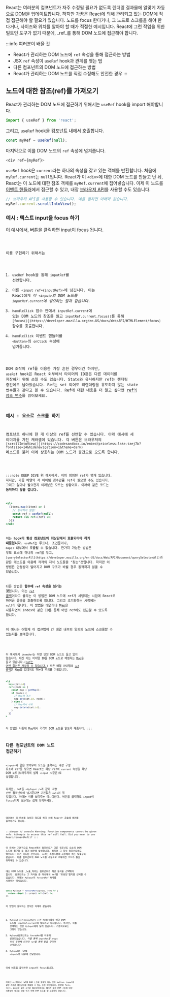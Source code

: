 
React는 여러분의 컴포넌트가 자주 수정될 필요가 없도록 렌더링 결과물에 알맞게 자동으로 [DOM](https://developer.mozilla.org/docs/Web/API/Document_Object_Model/Introduction)을 업데이트합니다.
하지만 가끔은 React에 의해 관리되고 있는 DOM에 직접 접근해야 할 필요가 있습니다.
노드를 focus 한다거나, 그 노드로 스크롤을 해야 한다거나, 사이즈와 위치를 알아야 할 때가 적절한 예시입니다.
React에 그런 작업을 위한 빌트인 도구가 없기 때문에, _ref_를 통해 DOM 노드에 접근해야 합니다.

:::info 여러분이 배울 것
- React가 관리하는 DOM 노드에 `ref` 속성을 통해 접근하는 방법
- JSX `ref` 속성이 `useRef` hook과 관계를 맺는 법
- 다른 컴포넌트의 DOM 노드에 접근하는 방법
- React가 관리하는 DOM 노드를 직접 수정해도 안전한 경우
:::

## 노드에 대한 참조(ref)를 가져오기

React가 관리하는 DOM 노드에 접근하기 위해서는 `useRef` hook을 import 해야합니다.

```js
import { useRef } from 'react';
```

그리고, `useRef` hook을 컴포넌트 내에서 호출합니다.

```js
const myRef = useRef(null);
```

마지막으로 이를 DOM 노드의 `ref` 속성에 넘겨줍니다.

```js
<div ref={myRef}>
```

`useRef` hook은 `current`라는 하나의 속성을 갖고 있는 객체를 반환합니다.
처음에 `myRef.current`는 `null`입니다. React가 이 `<div>`에 대한 DOM 노드를 만들고 난 뒤, React는 이 노드에 대한 참조 객체를
`myRef.current`에 집어넣습니다. 이제 이 노드를 [이벤트 핸들러](https://beta.reactjs.org/learn/responding-to-events)에서 접근할 수 있고,
내장 [브라우저 API](https://developer.mozilla.org/docs/Web/API/Element)를 사용할 수도 있습니다.

```js
// 브라우저 API를 사용할 수 있습니다. 예를 들자면 아래와 같습니다.
myRef.current.scrollIntoView();
```

### 예시 : 텍스트 input을 focus 하기
이 예시에서, 버튼을 클릭하면 input이 focus 됩니다.

<Code src="https://codesandbox.io/embed/sweet-banzai-k2uec3?fontsize=14&hidenavigation=1&theme=dark" />

이를 구현하기 위해서는
1. `useRef` hook을 통해 `inputRef`를 선언합니다.
2. 이를 `<input ref={inputRef}>`에 넘깁니다. 이는 React에게 *이 `<input>`의 DOM 노드를 `inputRef.current`에 넣으라는 말과 같습니다.*
3. `handleClick` 함수 안에서 `inputRef.current`에 있는 DOM 노드의 참조를 읽고 `inputRef.current.focus()`를 통해 `[focus()](https://developer.mozilla.org/en-US/docs/Web/API/HTMLElement/focus)` 함수를 호출합니다.
4. `handleClick` 이벤트 핸들러를 `<button>`의 `onClick` 속성에 넘겨줍니다.

DOM 조작이 ref를 이용한 가장 흔한 경우이긴 하지만, `useRef` hook은 React 외부에서 타이머의 ID같은 다른 데이터를 저장하기 위해 쓰일 수도 있습니다.
State와 유사하지만 ref는 렌더링 중간에도 남아있습니다. Ref는 set 되어도 리렌더링을 유도하지 않는 state 변수들과 같다고 볼 수 있습니다.
Ref에 대한 내용을 더 알고 싶다면 [ref의 참조 변수](https://beta.reactjs.org/learn/referencing-values-with-refs)를 읽어보세요.

### 예시 : 요소로 스크롤 하기

컴포넌트 하나에 한 개 이상의 ref를 선언할 수 있습니다. 아래 예시에 세 이미지를 가진 캐러셀이 있습니다.
각 버튼은 브라우저의 `[scrollIntoView()](https://codesandbox.io/embed/priceless-lake-tzej7b?fontsize=14&hidenavigation=1&theme=dark)` 메소드를 불러 이에 상응하는 DOM 노드가 중간으로 오도록 합니다.

<Code src="https://codesandbox.io/embed/priceless-lake-tzej7b?fontsize=14&hidenavigation=1&theme=dark" />

:::note DEEP DIVE
위 예시에서, 이미 정의된 ref가 몇개 있습니다. 하지만, 가끔 배열의 각 아이템 갯수만큼 ref가 필요할 수도 있습니다.
그리고 얼마나 필요한지 여러분은 모르는 상황이죠. 아래와 같은 코드는 **동작하지 않을 겁니다.**

```jsx
<ul>
  {items.map((item) => {
    // 동작하지 않음!
    const ref = useRef(null);
    return <li ref={ref} />;
  })}
</ul>
```

이는 **hook이 항상 컴포넌트의 최상단에서 호출되어야 하기 때문입니다.** `useRef`는 루프나, 조건문이나, `map()` 내부에서 호출될 수 없습니다.
한가지 가능한 방법은 부모 요소에 하나의 ref를 두고, `[querySelectorAll](https://developer.mozilla.org/en-US/docs/Web/API/Document/querySelectorAll)`과 같은 메소드를 이용해 각각의 자식 노드들을 "찾는"것입니다.
하지만 이 방법은 안정성이 떨어지고 DOM 구조가 바뀔 경우 동작하지 않을 수 있습니다.

다른 방법은 **함수에 `ref` 속성을 넘기는 것**입니다. 이는 [`ref` 콜백](https://beta.reactjs.org/reference/react-dom/components/common#ref-callback)이라고 불리는 이 방법은 DOM 노드에 ref가 세팅되는 시점에 React로 하여금 콜백을 호출하도록 합니다.
그리고 초기화하는 시점에는 `null`이 됩니다. 이 방법은 배열이나 [Map](https://developer.mozilla.org/en-US/docs/Web/JavaScript/Reference/Global_Objects/Map)을 사용하면서 index와 같은 ID를 통해 어떤 ref에도 접근할 수 있도록 합니다.

이 예시는 어떻게 이 접근법이 긴 배열 내부의 임의의 노드에 스크롤할 수 있는지를 보여줍니다.

<Code src="https://codesandbox.io/embed/flamboyant-heisenberg-zt4gd8?fontsize=14&hidenavigation=1&theme=dark" />

이 예시에서 `itemsRef`는 어떤 단일 DOM 노드도 들고 있지 않습니다.
대신 이는 아이템 ID를 DOM 노드로 매핑하는 [Map](https://developer.mozilla.org/docs/Web/JavaScript/Reference/Global_Objects/Map)을 들고 있습니다.([ref는 어떤 값이든 저장할 수 있습니다.](https://beta.reactjs.org/learn/referencing-values-with-refs))
모든 배열 아이템의 [`ref` 콜백](https://beta.reactjs.org/reference/react-dom/components/common#ref-callback)은 Map을 업데이트 하는데 주의를 기울입니다.

```jsx
<li
  key={cat.id}
  ref={node => {
    const map = getMap();
    if (node) {
      // Map에 추가
      map.set(cat.id, node);
    } else {
      // Map에서 삭제
      map.delete(cat.id);
    }
  }}
>
```
이 방법은 나중에 Map에서 각각의 DOM 노드를 읽도록 해줍니다.
:::

## 다른 컴포넌트의 DOM 노드 접근하기

`<input>`과 같은 브라우저 요소를 출력하는 내장 구성 요소에 ref를 넣으면 React는 해당 ref의 `current` 속성을 해당 DOM 노드(브라우저의 실제 `<input />`같은)로 설정합니다.

하지만, ref를 `<MyInput />`과 같이 *직접 만든* 컴포넌트에 넘겨준다면 기본값은 `null`이 될 것입니다.
아래는 이를 보여주는 예시이빈다. 버튼을 클릭해도 input이 focus되지 *않는*다는 점에 유의하세요.

<Code src="https://codesandbox.io/embed/long-moon-jo1l20?fontsize=14&hidenavigation=1&theme=dark" />

여러분이 이 문제를 놓치지 않도록 하기 위해 React는 콘솔에 에러를 출력하기도 합니다.

:::danger
// console
Warning: Function components cannot be given refs. Attempts to access this ref will fail. Did you mean to use React.forwardRef()?
:::

이 문제는 기본적으로 React에서 컴포넌트가 다른 컴포넌트 요소의 DOM 노드에 접근할 수 없기 때문에 발생합니다.
심지어 그 자식 컴포넌트에도 말입니다! 이건 의도된 것입니다. ref는 조심스럽게 사용해야 하는 탈출구와 같습니다.
다른 컴포넌트의 DOM 노드를 수동으로 조작하면 코드가 훨씬 취약해질 수 있습니다.

대신 DOM 노드를 _노출_하려는 컴포넌트가 해당 동작을 *선택*해야 합니다.
컴포넌트는 그 자식들 중 하나에게 ref를 "포워딩"할지를 선택할 수 있습니다. 아래는 `MyInput`이 `forwardRef` API를 사용하는 예시입니다.

```jsx
const MyInput = forwardRef((props, ref) => {
  return <input {...props} ref={ref} />;
});
```

이 방법이 동작하는 방식은 아래와 같습니다.

1. `MyInput ref={inputRef} />`는 React에게 해당 DOM 노드를 `inputRef.current`에 넣으라고 지시합니다. 하지만, 이를 선택하는 것은 `MyInput`에게 달려 있습니다. 기본적으로는 그렇지 않습니다.
2. `MyInput`컴포넌트는 `fowradRef`를 이용해 선언되었습니다. *이를 통해 `inputRef`를 `props` 뒤의 두번째 인자인 `ref`를 통해 받을 것이라 선택합니다.*
3. `MyInput`은 `ref`를 `<input>`의 내부에 전달합니다.

이제 버튼을 클릭하면 input이 focus됩니다.

<Code src="https://codesandbox.io/embed/eager-waterfall-yudn35?fontsize=14&hidenavigation=1&theme=dark" />

디자인 시스템에서 ref를 DOM 노드에 포워딩 하는 것은 button, input과 같은 저수준 컴포넌트에 적용할 수 있는 흔한 패턴입니다.
반면에 form, list, page와 같은 고수준 컴포넌트에서는 예기치 못한 DOM 구조에 대한 의존성이 생기는 것을 막기 위해 DOM 노드를 잘 노출하지 않습니다.